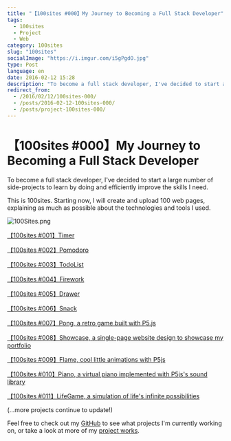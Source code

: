 ```yaml
---
title: "【100sites #000】My Journey to Becoming a Full Stack Developer"
tags:
  - 100sites
  - Project
  - Web
category: 100sites
slug: "100sites"
socialImage: "https://i.imgur.com/i5gPgdO.jpg"
type: Post
language: en
date: 2016-02-12 15:28
description: "To become a full stack developer, I've decided to start a large number of side-projects to learn by doing and efficiently improve the skills I need."
redirect_from:
  - /2016/02/12/100sites-000/
  - /posts/2016-02-12-100sites-000/
  - /posts/project-100sites-000/
---
```


# 【100sites #000】My Journey to Becoming a Full Stack Developer

To become a full stack developer, I've decided to start a large number of side-projects to learn by doing and efficiently improve the skills I need.

This is 100sites. Starting now, I will create and upload 100 web pages, explaining as much as possible about the technologies and tools I used.

![100Sites.png](https://imgur.com/i5gPgdO.png)

[【100sites #001】Timer](https://easonchang.com/2016/02/12/100sites-001-timer/)

[【100sites #002】Pomodoro](https://easonchang.com/2016/02/12/100sites-002-pomodoro/)

[【100sites #003】TodoList](https://easonchang.com/2016/02/13/100sites-003-todolist/)

[【100sites #004】Firework](https://easonchang.com/2016/02/14/100sites-004-firework/)

[【100sites #005】Drawer](https://easonchang.com/2016/02/15/100sites-005-drawer/)

[【100sites #006】Snack](https://easonchang.com/2016/02/16/100sites-006-snack/)

[【100sites #007】Pong, a retro game built with P5.js](https://easonchang.com/2016/03/19/100sites-007-pong/)

[【100sites #008】Showcase, a single-page website design to showcase my portfolio](https://easonchang.com/2016/03/20/100sites-008-showcase/)

[【100sites #009】Flame, cool little animations with P5js](https://easonchang.com/2016/03/23/100sites-009-flame/)

[【100sites #010】Piano, a virtual piano implemented with P5js's sound library](https://easonchang.com/2016/03/25/100sites-010-piano/)

[【100sites #011】LifeGame, a simulation of life's infinite possibilities](https://easonchang.com/2016/03/28/100sites-011-lifegame/)

(...more projects continue to update!)

Feel free to check out my [GitHub](https://github.com/Kamigami55) to see what projects I'm currently working on, or take a look at more of my [project works](https://easonchang.com/projects/).
